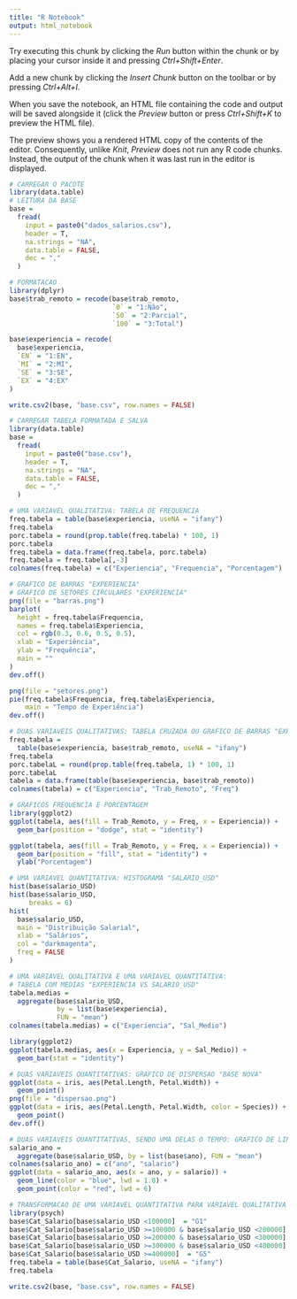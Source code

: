 ```yaml
---
title: "R Notebook"
output: html_notebook
---
```


Try executing this chunk by clicking the *Run* button within the chunk or by placing your cursor inside it and pressing *Ctrl+Shift+Enter*. 

Add a new chunk by clicking the *Insert Chunk* button on the toolbar or by pressing *Ctrl+Alt+I*.

When you save the notebook, an HTML file containing the code and output will be saved alongside it (click the *Preview* button or press *Ctrl+Shift+K* to preview the HTML file).

The preview shows you a rendered HTML copy of the contents of the editor. Consequently, unlike *Knit*, *Preview* does not run any R code chunks. Instead, the output of the chunk when it was last run in the editor is displayed.


```r
# CARREGAR O PACOTE
library(data.table)
# LEITURA DA BASE
base =
  fread(
    input = paste0("dados_salarios.csv"),
    header = T,
    na.strings = "NA",
    data.table = FALSE,
    dec = ","
  )

# FORMATACAO
library(dplyr)
base$trab_remoto = recode(base$trab_remoto,
                          `0` = "1:Não",
                          `50` = "2:Parcial",
                          `100` = "3:Total")

base$experiencia = recode(
  base$experiencia,
  `EN` = "1:EN",
  `MI` = "2:MI",
  `SE` = "3:SE",
  `EX` = "4:EX"
)

write.csv2(base, "base.csv", row.names = FALSE)

```

```r
# CARREGAR TABELA FORMATADA E SALVA
library(data.table)
base =
  fread(
    input = paste0("base.csv"),
    header = T,
    na.strings = "NA",
    data.table = FALSE,
    dec = ","
  )
```

```r
# UMA VARIAVEL QUALITATIVA: TABELA DE FREQUENCIA
freq.tabela = table(base$experiencia, useNA = "ifany")
freq.tabela
porc.tabela = round(prop.table(freq.tabela) * 100, 1)
porc.tabela
freq.tabela = data.frame(freq.tabela, porc.tabela)
freq.tabela = freq.tabela[,-3]
colnames(freq.tabela) = c("Experiencia", "Frequencia", "Porcentagem")
```
```r
# GRAFICO DE BARRAS "EXPERIENCIA"
# GRAFICO DE SETORES CIRCULARES "EXPERIENCIA"
png(file = "barras.png")
barplot(
  height = freq.tabela$Frequencia,
  names = freq.tabela$Experiencia,
  col = rgb(0.3, 0.6, 0.5, 0.5),
  xlab = "Experiência",
  ylab = "Frequência",
  main = ""
)
dev.off()

png(file = "setores.png")
pie(freq.tabela$Frequencia, freq.tabela$Experiencia,
    main = "Tempo de Experiência")
dev.off()
```


```r
# DUAS VARIAVEIS QUALITATIVAS: TABELA CRUZADA OU GRAFICO DE BARRAS "EXPERIENCIA VS TRAB_REMOTO"
freq.tabela =
  table(base$experiencia, base$trab_remoto, useNA = "ifany")
freq.tabela
porc.tabelaL = round(prop.table(freq.tabela, 1) * 100, 1)
porc.tabelaL
tabela = data.frame(table(base$experiencia, base$trab_remoto))
colnames(tabela) = c("Experiencia", "Trab_Remoto", "Freq")
```

```r
# GRAFICOS FREQUENCIA E PORCENTAGEM
library(ggplot2)
ggplot(tabela, aes(fill = Trab_Remoto, y = Freq, x = Experiencia)) +
  geom_bar(position = "dodge", stat = "identity")

ggplot(tabela, aes(fill = Trab_Remoto, y = Freq, x = Experiencia)) +
  geom_bar(position = "fill", stat = "identity") +
  ylab("Porcentagem")
```
```r
# UMA VARIAVEL QUANTITATIVA: HISTOGRAMA "SALARIO_USD"
hist(base$salario_USD)
hist(base$salario_USD,
     breaks = 6)
hist(
  base$salario_USD,
  main = "Distribuição Salarial",
  xlab = "Salários",
  col = "darkmagenta",
  freq = FALSE
)
```
```r
# UMA VARIAVEL QUALITATIVA E UMA VARIAVEL QUANTITATIVA:
# TABELA COM MEDIAS "EXPERIENCIA VS SALARIO_USD"
tabela.medias =
  aggregate(base$salario_USD,
            by = list(base$experiencia),
            FUN = "mean")
colnames(tabela.medias) = c("Experiencia", "Sal_Medio")

library(ggplot2)
ggplot(tabela.medias, aes(x = Experiencia, y = Sal_Medio)) +
  geom_bar(stat = "identity")
```
```r
# DUAS VARIAVEIS QUANTITATIVAS: GRAFICO DE DISPERSAO "BASE NOVA"
ggplot(data = iris, aes(Petal.Length, Petal.Width)) +
  geom_point()
png(file = "dispersao.png")
ggplot(data = iris, aes(Petal.Length, Petal.Width, color = Species)) +
  geom_point()
dev.off()
```
```r
# DUAS VARIAVEIS QUANTITATIVAS, SENDO UMA DELAS O TEMPO: GRAFICO DE LINHAS "ANO VS SALARIO_USD"
salario_ano =
  aggregate(base$salario_USD, by = list(base$ano), FUN = "mean")
colnames(salario_ano) = c("ano", "salario")
ggplot(data = salario_ano, aes(x = ano, y = salario)) +
  geom_line(color = "blue", lwd = 1.8) +
  geom_point(color = "red", lwd = 6)
```
```r
# TRANSFORMACAO DE UMA VARIAVEL QUANTITATIVA PARA VARIAVEL QUALITATIVA "SALARIO_USD"
library(psych)
base$Cat_Salario[base$salario_USD <100000]  = "G1"
base$Cat_Salario[base$salario_USD >=100000 & base$salario_USD <200000]  = "G2"
base$Cat_Salario[base$salario_USD >=200000 & base$salario_USD <300000]  = "G3"
base$Cat_Salario[base$salario_USD >=300000 & base$salario_USD <400000]  = "G4"
base$Cat_Salario[base$salario_USD >=400000]  = "G5"
freq.tabela = table(base$Cat_Salario, useNA = "ifany") 
freq.tabela

write.csv2(base, "base.csv", row.names = FALSE)
```

